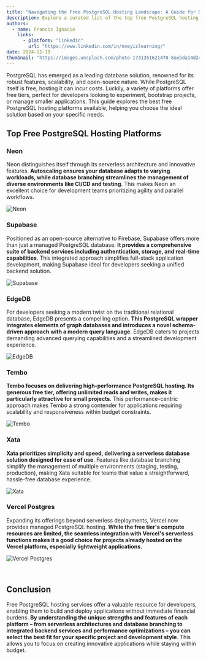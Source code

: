 ```yaml
---
title: "Navigating the Free PostgreSQL Hosting Landscape: A Guide for Developers"
description: Explore a curated list of the top free PostgreSQL hosting platforms, understand their features, and discover the perfect solution for your next project.
authors:
  - name: Francis Ignacio
    links:
      - platform: "linkedin"
        url: "https://www.linkedin.com/in/noeyislearning/"
date: 2024-11-18
thumbnail: "https://images.unsplash.com/photo-1731351621470-8aebda14d242"
---
```


PostgreSQL has emerged as a leading database solution, renowned for its robust features, scalability, and open-source nature. While PostgreSQL itself is free, hosting it can incur costs. Luckily, a variety of platforms offer free tiers, perfect for developers looking to experiment, bootstrap projects, or manage smaller applications. This guide explores the best free PostgreSQL hosting platforms available, helping you choose the ideal solution based on your specific needs.

## Top Free PostgreSQL Hosting Platforms

### Neon

Neon distinguishes itself through its serverless architecture and innovative features. **Autoscaling ensures your database adapts to varying workloads, while database branching streamlines the management of diverse environments like CI/CD and testing**. This makes Neon an excellent choice for development teams prioritizing agility and parallel workflows.

![Neon](https://i.imgur.com/Zv7ILmn.png)

### Supabase

Positioned as an open-source alternative to Firebase, Supabase offers more than just a managed PostgreSQL database. **It provides a comprehensive suite of backend services including authentication, storage, and real-time capabilities**. This integrated approach simplifies full-stack application development, making Supabase ideal for developers seeking a unified backend solution.

![Supabase](https://i.imgur.com/YEksJg8.png)

### EdgeDB

For developers seeking a modern twist on the traditional relational database, EdgeDB presents a compelling option. **This PostgreSQL wrapper integrates elements of graph databases and introduces a novel schema-driven approach with a modern query language**. EdgeDB caters to projects demanding advanced querying capabilities and a streamlined development experience.

![EdgeDB](https://i.imgur.com/MuMFQmL.png)

### Tembo

**Tembo focuses on delivering high-performance PostgreSQL hosting. Its generous free tier, offering unlimited reads and writes, makes it particularly attractive for small projects**. This performance-centric approach makes Tembo a strong contender for applications requiring scalability and responsiveness within budget constraints.

![Tembo](https://i.imgur.com/hTumnBL.png)

### Xata

**Xata prioritizes simplicity and speed, delivering a serverless database solution designed for ease of use**. Features like database branching simplify the management of multiple environments (staging, testing, production), making Xata suitable for teams that value a straightforward, hassle-free database experience.

![Xata](https://i.imgur.com/wMnqq5X.png)

### Vercel Postgres

Expanding its offerings beyond serverless deployments, Vercel now provides managed PostgreSQL hosting. **While the free tier's compute resources are limited, the seamless integration with Vercel's serverless functions makes it a good choice for projects already hosted on the Vercel platform, especially lightweight applications**.

![Vercel Postgres](https://i.imgur.com/8u4ItVH.png)


<br />

## Conclusion

Free PostgreSQL hosting services offer a valuable resource for developers, enabling them to build and deploy applications without immediate financial burdens. **By understanding the unique strengths and features of each platform – from serverless architectures and database branching to integrated backend services and performance optimizations – you can select the best fit for your specific project and development style**. This allows you to focus on creating innovative applications while staying within budget.
